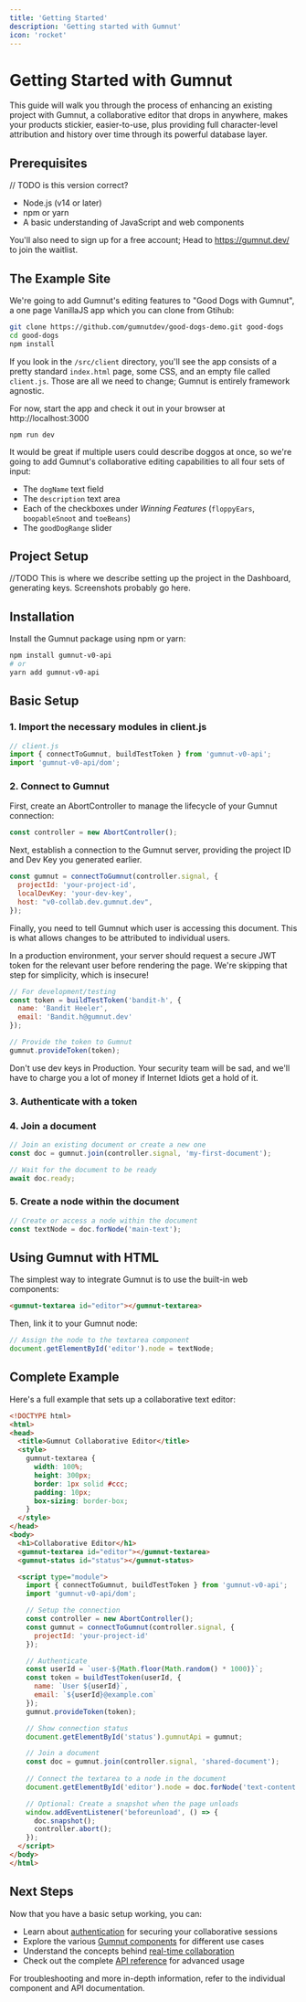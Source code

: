 ```yaml
---
title: 'Getting Started'
description: 'Getting started with Gumnut'
icon: 'rocket'
---
```


# Getting Started with Gumnut

This guide will walk you through the process of enhancing an existing project with Gumnut, a collaborative editor that drops in anywhere, makes your products stickier, easier-to-use, plus providing full character-level attribution and history over time through its powerful database layer.

## Prerequisites

// TODO is this version correct?
- Node.js (v14 or later)
- npm or yarn
- A basic understanding of JavaScript and web components

You'll also need to sign up for a free account; Head to https://gumnut.dev/ to join the waitlist.

## The Example Site

We're going to add Gumnut's editing features to "Good Dogs with Gumnut", a one page VanillaJS app which you can clone from Gtihub:

```bash
git clone https://github.com/gumnutdev/good-dogs-demo.git good-dogs
cd good-dogs
npm install
```

If you look in the `/src/client` directory, you'll see the app consists of a pretty standard `index.html` page, some CSS, and an empty file called `client.js`. Those are all we need to change; Gumnut is entirely framework agnostic.

For now, start the app and check it out in your browser at http://localhost:3000

`npm run dev`

It would be great if multiple users could describe doggos at once, so we're going to add Gumnut's collaborative editing capabilities to all four sets of input:

- The `dogName` text field
- The `description` text area
- Each of the checkboxes under *Winning Features* (`floppyEars`, `boopableSnoot` and `toeBeans`)
- The `goodDogRange` slider

## Project Setup

//TODO This is where we describe setting up the project in the Dashboard, generating keys. Screenshots probably go here.

## Installation

Install the Gumnut package using npm or yarn:

```bash
npm install gumnut-v0-api
# or
yarn add gumnut-v0-api
```

## Basic Setup

### 1. Import the necessary modules in client.js

```javascript
// client.js
import { connectToGumnut, buildTestToken } from 'gumnut-v0-api';
import 'gumnut-v0-api/dom';
```

### 2. Connect to Gumnut

First, create an AbortController to manage the lifecycle of your Gumnut connection:

```javascript
const controller = new AbortController();
```

Next, establish a connection to the Gumnut server, providing the project ID and Dev Key you generated earlier.

```javascript
const gumnut = connectToGumnut(controller.signal, {
  projectId: 'your-project-id',
  localDevKey: 'your-dev-key',
  host: "v0-collab.dev.gumnut.dev",
});
```

Finally, you need to tell Gumnut which user is accessing this document. This is what allows changes to be attributed to individual users.

<note>In a production environment, your server should request a secure JWT token for the relevant user before rendering the page. We're skipping that step for simplicity, which is insecure!</note>

```javascript
// For development/testing
const token = buildTestToken('bandit-h', { 
  name: 'Bandit Heeler', 
  email: 'Bandit.h@gumnut.dev' 
});

// Provide the token to Gumnut
gumnut.provideToken(token);
```

<Note>Don't use dev keys in Production. Your security team will be sad, and we'll have to charge you a lot of money if Internet Idiots get a hold of it.</Note>


### 3. Authenticate with a token



### 4. Join a document

```javascript
// Join an existing document or create a new one
const doc = gumnut.join(controller.signal, 'my-first-document');

// Wait for the document to be ready
await doc.ready;
```

### 5. Create a node within the document

```javascript
// Create or access a node within the document
const textNode = doc.forNode('main-text');
```

## Using Gumnut with HTML

The simplest way to integrate Gumnut is to use the built-in web components:

```html
<gumnut-textarea id="editor"></gumnut-textarea>
```

Then, link it to your Gumnut node:

```javascript
// Assign the node to the textarea component
document.getElementById('editor').node = textNode;
```

## Complete Example

Here's a full example that sets up a collaborative text editor:

```html
<!DOCTYPE html>
<html>
<head>
  <title>Gumnut Collaborative Editor</title>
  <style>
    gumnut-textarea {
      width: 100%;
      height: 300px;
      border: 1px solid #ccc;
      padding: 10px;
      box-sizing: border-box;
    }
  </style>
</head>
<body>
  <h1>Collaborative Editor</h1>
  <gumnut-textarea id="editor"></gumnut-textarea>
  <gumnut-status id="status"></gumnut-status>

  <script type="module">
    import { connectToGumnut, buildTestToken } from 'gumnut-v0-api';
    import 'gumnut-v0-api/dom';

    // Setup the connection
    const controller = new AbortController();
    const gumnut = connectToGumnut(controller.signal, {
      projectId: 'your-project-id'
    });

    // Authenticate
    const userId = `user-${Math.floor(Math.random() * 1000)}`;
    const token = buildTestToken(userId, { 
      name: `User ${userId}`, 
      email: `${userId}@example.com` 
    });
    gumnut.provideToken(token);

    // Show connection status
    document.getElementById('status').gumnutApi = gumnut;

    // Join a document
    const doc = gumnut.join(controller.signal, 'shared-document');
    
    // Connect the textarea to a node in the document
    document.getElementById('editor').node = doc.forNode('text-content');

    // Optional: Create a snapshot when the page unloads
    window.addEventListener('beforeunload', () => {
      doc.snapshot();
      controller.abort();
    });
  </script>
</body>
</html>
```

## Next Steps

Now that you have a basic setup working, you can:

- Learn about [authentication](/guides/authentication) for securing your collaborative sessions
- Explore the various [Gumnut components](/components) for different use cases
- Understand the concepts behind [real-time collaboration](/concepts/real-time-collaboration)
- Check out the complete [API reference](/api-reference) for advanced usage

For troubleshooting and more in-depth information, refer to the individual component and API documentation.